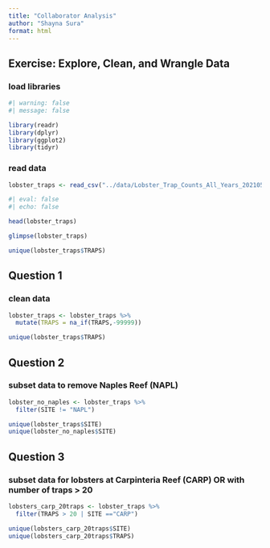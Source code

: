 ```yaml
---
title: "Collaborator Analysis"
author: "Shayna Sura"
format: html
---
```


## Exercise: Explore, Clean, and Wrangle Data

### load libraries
```r
#| warning: false
#| message: false

library(readr)
library(dplyr)
library(ggplot2)
library(tidyr)
```

### read data
```r
lobster_traps <- read_csv("../data/Lobster_Trap_Counts_All_Years_20210519.csv")
```


<!--
## Explore Data
-->

```r
#| eval: false
#| echo: false

head(lobster_traps)

glimpse(lobster_traps)

unique(lobster_traps$TRAPS)

```

## Question 1 

### clean data
```r
lobster_traps <- lobster_traps %>% 
  mutate(TRAPS = na_if(TRAPS,-99999))

unique(lobster_traps$TRAPS)
```


## Question 2

### subset data to remove Naples Reef (NAPL)
```r
lobster_no_naples <- lobster_traps %>% 
  filter(SITE != "NAPL")

unique(lobster_traps$SITE)
unique(lobster_no_naples$SITE)
```


## Question 3

### subset data for lobsters at Carpinteria Reef (CARP) OR with number of traps > 20
```r
lobsters_carp_20traps <- lobster_traps %>% 
  filter(TRAPS > 20 | SITE =="CARP")

unique(lobsters_carp_20traps$SITE)
unique(lobsters_carp_20traps$TRAPS)
```



